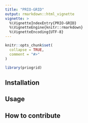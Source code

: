 ```yaml
---
title: "PRIO-GRID"
output: rmarkdown::html_vignette
vignette: >
  %\VignetteIndexEntry{PRIO-GRID}
  %\VignetteEngine{knitr::rmarkdown}
  %\VignetteEncoding{UTF-8}
---
```


```r
knitr::opts_chunk$set(
  collapse = TRUE,
  comment = "#>"
)
```

```r
library(priogrid)
```

## Installation

## Usage

## How to contribute
